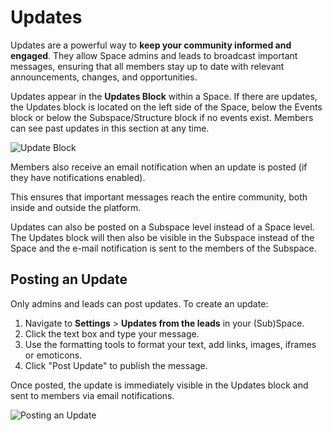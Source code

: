 # Updates

Updates are a powerful way to **keep your community informed and engaged**. They allow Space admins and leads to broadcast important messages, ensuring that all members stay up to date with relevant announcements, changes, and opportunities.

Updates appear in the **Updates Block** within a Space.
If there are updates, the Updates block is located on the left side of the Space, below the Events block or below the Subspace/Structure block if no events exist.
Members can see past updates in this section at any time.

![Update Block](/update.png)

Members also receive an email notification when an update is posted (if they have notifications enabled).

This ensures that important messages reach the entire community, both inside and outside the platform.

Updates can also be posted on a Subspace level instead of a Space level. The Updates block will then also be visible in the Subspace instead of the Space and the e-mail notification is sent to the members of the Subspace.

## Posting an Update

Only admins and leads can post updates. To create an update:

1. Navigate to **Settings** > **Updates from the leads** in your (Sub)Space.
2. Click the text box and type your message.
3. Use the formatting tools to format your text, add links, images, iframes or emoticons.
4. Click "Post Update" to publish the message.

Once posted, the update is immediately visible in the Updates block and sent to members via email notifications.

![Posting an Update](/post-update.png)
